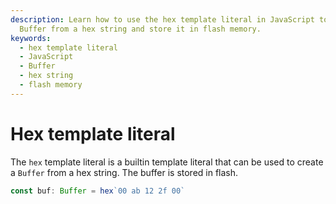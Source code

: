 ```yaml
---
description: Learn how to use the hex template literal in JavaScript to create a
  Buffer from a hex string and store it in flash memory.
keywords:
  - hex template literal
  - JavaScript
  - Buffer
  - hex string
  - flash memory
---
```

# Hex template literal

The `hex` template literal is a builtin template literal that can be used to create a `Buffer` from a hex string.
The buffer is stored in flash.

```js
const buf: Buffer = hex`00 ab 12 2f 00`
```
